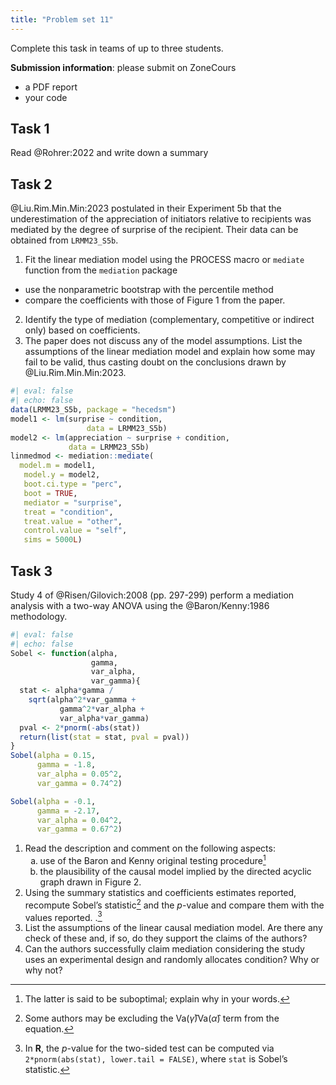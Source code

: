 ```yaml
---
title: "Problem set 11"
---
```


Complete this task in teams of up to three students.

**Submission information**: please submit on ZoneCours

-   a PDF report
-   your code

## Task 1

Read @Rohrer:2022 and write down a summary

## Task 2

@Liu.Rim.Min.Min:2023 postulated in their Experiment 5b that the underestimation of the appreciation of initiators relative to recipients was mediated by the degree of surprise of the recipient. Their data can be obtained from `LRMM23_S5b`.

1. Fit the linear mediation model using the PROCESS macro or `mediate` function from the `mediation` package
  - use the nonparametric bootstrap with the percentile method
  - compare the coefficients with those of Figure 1 from the paper.
2. Identify the type of mediation (complementary, competitive or indirect only) based on coefficients.
3. The paper does not discuss any of the model assumptions.  List the assumptions of the linear mediation model and explain how some may fail to be valid, thus casting doubt on the conclusions drawn by @Liu.Rim.Min.Min:2023.


```r
#| eval: false
#| echo: false
data(LRMM23_S5b, package = "hecedsm")
model1 <- lm(surprise ~ condition,
                 data = LRMM23_S5b)
model2 <- lm(appreciation ~ surprise + condition,
             data = LRMM23_S5b)
linmedmod <- mediation::mediate(
  model.m = model1, 
   model.y = model2,
   boot.ci.type = "perc",
   boot = TRUE,
   mediator = "surprise",
   treat = "condition",
   treat.value = "other",
   control.value = "self",
   sims = 5000L)
```

## Task 3

Study 4 of @Risen/Gilovich:2008 (pp. 297-299) perform a mediation analysis with a two-way ANOVA using the @Baron/Kenny:1986 methodology. 

```r
#| eval: false
#| echo: false
Sobel <- function(alpha, 
                  gamma, 
                  var_alpha, 
                  var_gamma){
  stat <- alpha*gamma / 
    sqrt(alpha^2*var_gamma + 
           gamma^2*var_alpha + 
           var_alpha*var_gamma)
  pval <- 2*pnorm(-abs(stat))
  return(list(stat = stat, pval = pval))
}
Sobel(alpha = 0.15, 
      gamma = -1.8, 
      var_alpha = 0.05^2, 
      var_gamma = 0.74^2)

Sobel(alpha = -0.1, 
      gamma = -2.17, 
      var_alpha = 0.04^2, 
      var_gamma = 0.67^2)
```

1. Read the description and comment on the following aspects:
    a. use of the Baron and Kenny original testing procedure^[The latter is said to be suboptimal; explain why in your words.]
    b. the plausibility of the causal model implied by the directed acyclic graph drawn in Figure 2.
2. Using the summary statistics and coefficients estimates reported, recompute Sobel's statistic^[Some authors may be excluding the $\mathsf{Va}(\widehat{\gamma})\mathsf{Va}(\widehat{\alpha})$ term from the equation.] and the _p_-value and compare them with the values reported.
.^[In **R**, the $p$-value for the two-sided test can be computed via `2*pnorm(abs(stat), lower.tail = FALSE)`, where `stat` is Sobel's statistic.]
3. List the assumptions of the linear causal mediation model. Are there any check of these and, if so, do they support the claims of the authors? 
4. Can the authors successfully claim mediation considering the study uses an experimental design and randomly allocates condition? Why or why not?
